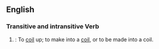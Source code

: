 ==English==

===Transitive and intransitive Verb===
{{en-infl-reg-consonant|upcoil||}}

# {{rare}}: To [[coil]] up; to make into a [[coil]], or to be made into a coil.